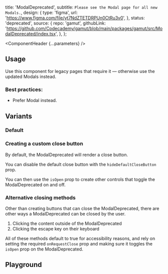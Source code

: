 


  title: 'ModalDeprecated',
  subtitle: `Please see the Modal page for all new Modals.`,
  design: {
    type: 'figma',
    url: 'https://www.figma.com/file/yt7NdZTETDRPUn0CtRu3v0',
  },
  status: 'deprecated',
  source: {
    repo: 'gamut',
    githubLink:
      'https://github.com/Codecademy/gamut/blob/main/packages/gamut/src/ModalDeprecated/index.tsx',
  },
};

<Meta of={ModalDeprecatedStories} />

<ComponentHeader {...parameters} />

## Usage

Use this component for legacy pages that require it — otherwise use the updated Modals instead.

### Best practices:

- Prefer <LinkTo id="Molecules/Modals/Modal">Modal</LinkTo> instead.

## Variants

### Default

<Canvas of={ModalDeprecatedStories.Default} />

### Creating a custom close button

By default, the ModalDeprecated will render a close button.

You can disable the default close button with the `hideDefaultCloseButton` prop.

You can then use the `isOpen` prop to create other controls that toggle the ModalDeprecated on and off.

<Canvas of={ModalDeprecatedStories.CustomClose} />

### Alternative closing methods

Other than creating buttons that can close the ModalDeprecated, there are other ways a ModalDeprecated can be closed by the user.

1. Clicking the content outside of the ModalDeprecated
2. Clicking the escape key on their keyboard

All of these methods default to true for accessibility reasons, and rely on setting the required `onRequestClose` prop and making sure it toggles the `isOpen` prop on the ModalDeprecated.

<Canvas of={ModalDeprecatedStories.ClickOutside} />

## Playground

<Canvas sourceState="shown" of={ModalDeprecatedStories.Default} />
